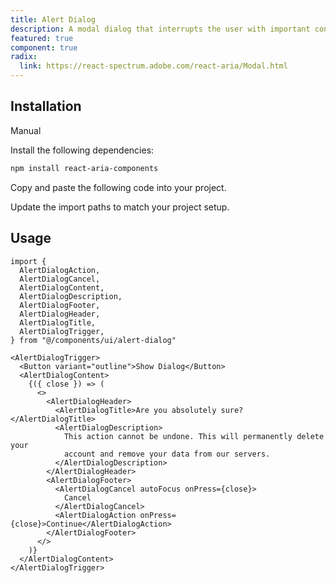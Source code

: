 ```yaml
---
title: Alert Dialog
description: A modal dialog that interrupts the user with important content and expects a response.
featured: true
component: true
radix:
  link: https://react-spectrum.adobe.com/react-aria/Modal.html
---
```


<ComponentPreview name="alert-dialog-demo" />

## Installation

<Tabs defaultValue="manual">

<TabsList>
  <TabsTrigger value="manual">Manual</TabsTrigger>
</TabsList>

<TabsContent value="manual">

<Steps>

<Step>Install the following dependencies:</Step>

```bash
npm install react-aria-components
```

<Step>Copy and paste the following code into your project.</Step>

<ComponentSource name="alert-dialog" />

<Step>Update the import paths to match your project setup.</Step>

</Steps>

</TabsContent>

</Tabs>

## Usage

```tsx
import {
  AlertDialogAction,
  AlertDialogCancel,
  AlertDialogContent,
  AlertDialogDescription,
  AlertDialogFooter,
  AlertDialogHeader,
  AlertDialogTitle,
  AlertDialogTrigger,
} from "@/components/ui/alert-dialog"
```

```tsx
<AlertDialogTrigger>
  <Button variant="outline">Show Dialog</Button>
  <AlertDialogContent>
    {({ close }) => (
      <>
        <AlertDialogHeader>
          <AlertDialogTitle>Are you absolutely sure?</AlertDialogTitle>
          <AlertDialogDescription>
            This action cannot be undone. This will permanently delete your
            account and remove your data from our servers.
          </AlertDialogDescription>
        </AlertDialogHeader>
        <AlertDialogFooter>
          <AlertDialogCancel autoFocus onPress={close}>
            Cancel
          </AlertDialogCancel>
          <AlertDialogAction onPress={close}>Continue</AlertDialogAction>
        </AlertDialogFooter>
      </>
    )}
  </AlertDialogContent>
</AlertDialogTrigger>
```
